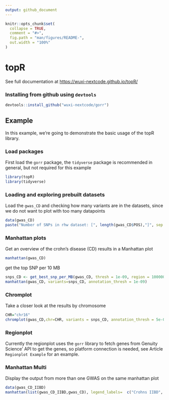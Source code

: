 ```yaml
---
output: github_document
---
```


<!-- README.md is generated from README.Rmd. Please edit that file -->

```r
knitr::opts_chunk$set(
  collapse = TRUE,
  comment = "#>",
  fig.path = "man/figures/README-",
  out.width = "100%"
)
```

# topR

See full documentation at [https://wuxi-nextcode.github.io/topR/](https://wuxi-nextcode.github.io/topR/)

### Installing from github using `devtools`

```r
devtools::install_github("wuxi-nextcode/gorr")
```

## Example
In this example, we're going to demonstrate the basic usage of the topR library. 

### Load packages

First load the `gorr` package, the `tidyverse` package is recommended in general, but not required for this example

``` r
library(topR)
library(tidyverse)
```

### Loading and exploring prebuilt datasets 

Load the `gwas_CD` and checking how many variants are in the datasets, since we do not want to plot with too many datapoints

```r
data(gwas_CD)
paste("Number of SNPs in rhw dataset: [", length(gwas_CD$POS),"]", sep = "")
```

### Manhattan plots

Get an overview of the crohn's disease (CD) results in a Manhattan plot

```r
manhattan(gwas_CD)
```

get the top SNP per 10 MB

```r
snps_CD <- get_best_snp_per_MB(gwas_CD, thresh = 1e-09, region = 10000000)
manhattan(gwas_CD, variants=snps_CD, annotation_thresh = 1e-09)
```

### Chromplot

Take a closer look at the results by chromosome

```r
CHR="chr16"
chromplot(gwas_CD,chr=CHR, variants = snps_CD, annotation_thresh = 5e-09)
```

### Regionplot

Currently the regionplot uses the `gorr` library to fetch genes from Genuity Science' API to get the genes, so platform connection is needed, see Article `Regionplot Example` for an example.

### Manhattan Multi

Display the output from more than one GWAS on the same manhattan plot

```r
data(gwas_CD_IIBD)
manhattan(list(gwas_CD_IIBD,gwas_CD), legend_labels=  c("Crohns IIBD", "Crohns UKBB"), alpha = c(1, 0.5))
```

